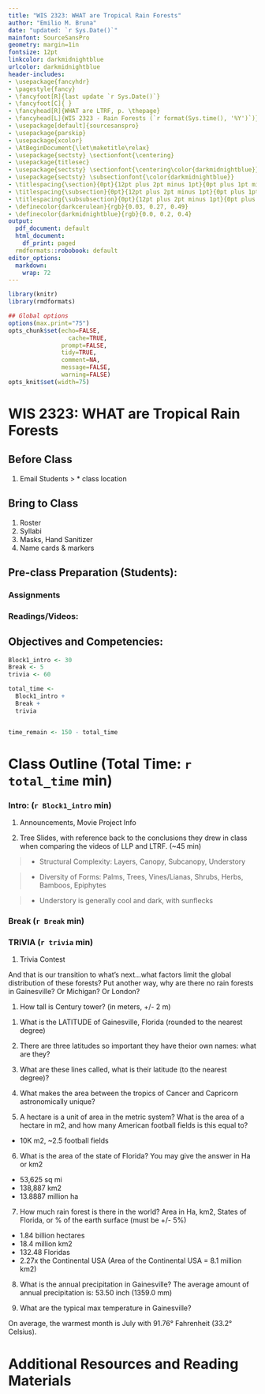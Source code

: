 ```yaml
---
title: "WIS 2323: WHAT are Tropical Rain Forests"
author: "Emilio M. Bruna"
date: "updated: `r Sys.Date()`"
mainfont: SourceSansPro
geometry: margin=1in
fontsize: 12pt
linkcolor: darkmidnightblue
urlcolor: darkmidnightblue
header-includes:
- \usepackage{fancyhdr}
- \pagestyle{fancy}
- \fancyfoot[R]{last update `r Sys.Date()`}
- \fancyfoot[C]{ }
- \fancyhead[R]{WHAT are LTRF, p. \thepage}
- \fancyhead[L]{WIS 2323 - Rain Forests (`r format(Sys.time(), '%Y')`)}
- \usepackage[default]{sourcesanspro}
- \usepackage{parskip}
- \usepackage{xcolor}
- \AtBeginDocument{\let\maketitle\relax}
- \usepackage{sectsty} \sectionfont{\centering}
- \usepackage{titlesec}
- \usepackage{sectsty} \sectionfont{\centering\color{darkmidnightblue}}
- \usepackage{sectsty} \subsectionfont{\color{darkmidnightblue}}
- \titlespacing{\section}{0pt}{12pt plus 2pt minus 1pt}{0pt plus 1pt minus 1pt}
- \titlespacing{\subsection}{0pt}{12pt plus 2pt minus 1pt}{0pt plus 1pt minus 1pt}
- \titlespacing{\subsubsection}{0pt}{12pt plus 2pt minus 1pt}{0pt plus 1pt minus 1pt}
- \definecolor{darkcerulean}{rgb}{0.03, 0.27, 0.49}
- \definecolor{darkmidnightblue}{rgb}{0.0, 0.2, 0.4}
output:
  pdf_document: default
  html_document:
    df_print: paged
  rmdformats::robobook: default
editor_options: 
  markdown: 
    wrap: 72
---
```



```r
library(knitr)
library(rmdformats)

## Global options
options(max.print="75")
opts_chunk$set(echo=FALSE,
	             cache=TRUE,
               prompt=FALSE,
               tidy=TRUE,
               comment=NA,
               message=FALSE,
               warning=FALSE)
opts_knit$set(width=75)
```
# WIS 2323: WHAT are Tropical Rain Forests

## Before Class

1. Email Students 
> * class location

## Bring to Class

1. Roster
2. Syllabi
3. Masks, Hand Sanitizer
4. Name cards & markers

## Pre-class Preparation (Students):

### Assignments

### Readings/Videos: 

## Objectives and Competencies:   

```r

Block1_intro <- 30
Break <- 5
trivia <- 60

total_time <- 
  Block1_intro + 
  Break + 
  trivia


time_remain <- 150 - total_time
```
# Class Outline (Total Time: `r total_time` min)
\vspace{0.5cm}

### **Intro: ** (`r Block1_intro` min)

1. Announcements, Movie Project Info

1. Tree Slides, with reference back to the conclusions they drew in class when comparing the videos of LLP and LTRF. (~45 min)

> * Structural Complexity: Layers, Canopy, Subcanopy, Understory

> * Diversity of Forms: Palms, Trees, Vines/Lianas, Shrubs, Herbs, Bamboos, Epiphytes

> * Understory is generally cool and dark, with sunflecks

### **Break**  (`r Break` min)    

### **TRIVIA**  (`r trivia` min)      
<!-- UPDATES:  -->

<!-- TODO: ADD SOME FROM THE READING  -->

<!-- Each team needs to come up with names OR assign names with each table getting a [table stand with photo](https://www.webstaurantstore.com/choice-12-black-menu-card-holder/176CH12BK.html)  -->

<!-- Set up system in advance to enter scores as we go, or enter responses and tell us if they are correct -->

<!-- Be sure to take attendance to give people points OR ask them to submit their team name afterwards for 20 points -->

1. Trivia Contest

And that is our transition to what's next...what factors limit the global distribution of these forests? Put another way, why are there no rain forests in Gainesville? Or Michigan? Or London?

1. How tall is Century tower? (in meters, +/- 2 m)

<!-- 1. Latitude and Longitude are lines used to map the precise location places on Earth. What is the difference between latitude and longitude? -->

1. What is the LATITUDE of Gainesville, Florida (rounded to the nearest degree)

1. There are three latitudes so important they have theior own names: what are they?


3. What are these lines called, what is their latitude (to the nearest degree)?

4. What makes the area between the tropics of Cancer and Capricorn astronomically unique? 

5. A hectare is a unit of area in the metric system? What is the area of a hectare in m2, and how many American football fields is this equal to?
* 10K m2, ~2.5 football fields

6. What is the area of the state of Florida? You may give the answer in Ha or km2 

* 53,625 sq mi 
* 138,887 km2
* 13.8887 million ha

7. How much rain forest is there in the world? Area in Ha, km2, States of Florida, or % of the earth surface (must be +/- 5%)

* 1.84 billion hectares
* 18.4 million km2
* 132.48 Floridas
* 2.27x the Continental USA (Area of the Continental USA = 8.1 million km2)


8. What is the annual precipitation in Gainesville? 
<!-- A lot of rain (rainy season) falls in the months: June, July, August, September and October. -->
<!-- On average, September is the wettest month with 7.52 inch (191.0 mm) of precipitation. -->
<!-- On average, November is the driest month with 2.20 inch (56.0 mm) of precipitation. -->
The average amount of annual precipitation is: 53.50 inch (1359.0 mm)

9. What are the typical max  temperature in Gainesville?

On average, the warmest month is July with 91.76° Fahrenheit (33.2° Celsius).
<!-- On average, the coolest month is January with 65.3° Fahrenheit (18.5° Celsius). -->
<!-- The average annual maximum temperature is: 79.7° Fahrenheit (26.5° Celsius) -->
<!-- The average annual minimum temperature is: 59° Fahrenheit (15.0° Celsius) -->
<!-- https://weatherspark.com/y/16986/Average-Weather-in-Gainesville-Florida-United-States-Year-Round -->




\vspace{1.5cm}
# Additional Resources and Reading Materials
\vspace{0.5cm}
